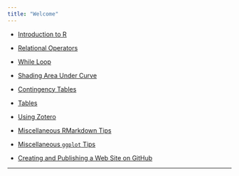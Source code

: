 ```yaml
---
title: "Welcome"
---
```


* [Introduction to R](./rmarkdown/IntroToR.html)

* [Relational Operators](./rmarkdown/RelationalOperators.html)

* [While Loop](./rmarkdown/WhileLoop.html)

* [Shading Area Under Curve](./rmarkdown/NormalGGio.html)

* [Contingency Tables](./rmarkdown/ContingencyTables.html)

* [Tables](./rmarkdown/FormattingTables.html)

* [Using Zotero](https://stat-ata-asu.github.io/STT2810HonorsClassRepo/RMarkdown/ZoteroInClass.html)

* [Miscellaneous RMarkdown Tips](./rmarkdown/MiscRmarkdown.html)

* [Miscellaneous `ggplot` Tips](./rmarkdown/MiscGGPLOT.html)

* [Creating and Publishing a Web Site on GitHub](./rmarkdown/WebPageHowTo.html)




* * *